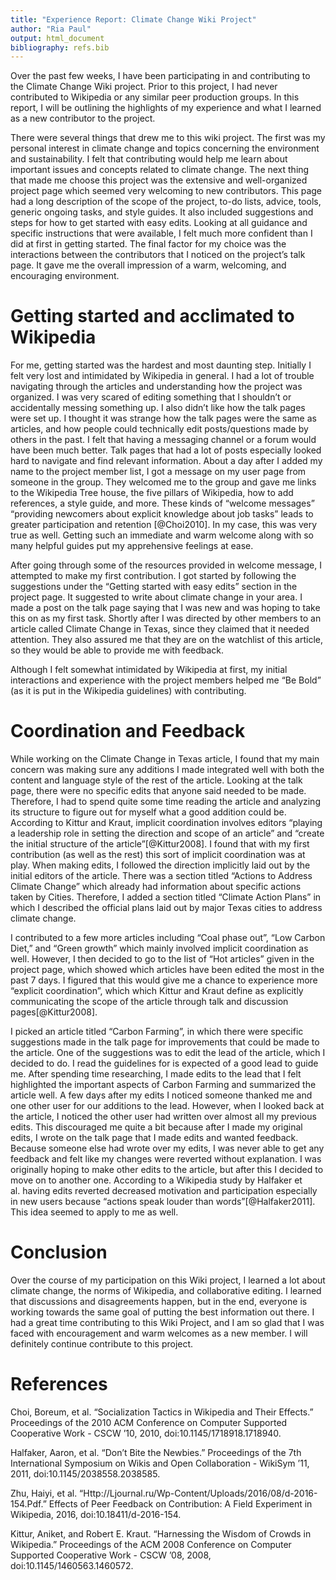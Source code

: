 ```yaml
---
title: "Experience Report: Climate Change Wiki Project"
author: "Ria Paul"
output: html_document
bibliography: refs.bib
---
```


Over the past few weeks, I have been participating in and contributing to the Climate Change Wiki project. Prior to this project, I had never contributed to Wikipedia or any similar peer production groups. In this report, I will be outlining the highlights of my experience and what I learned as a new contributor to the project. 

There were several things that drew me to this wiki project. The first was my personal interest in climate change and topics concerning the environment and sustainability. I felt that contributing would help me learn about important issues and concepts related to climate change. The next thing that made me choose this project was the extensive and well-organized project page which seemed very welcoming to new contributors. This page had a long description of the scope of the project, to-do lists, advice, tools, generic ongoing tasks, and style guides. It also included suggestions and steps for how to get started with easy edits. Looking at all guidance and specific instructions that were available, I felt much more confident than I did at first in getting started. The final factor for my choice was the interactions between the contributors that I noticed on the project’s talk page. It gave me the overall impression of a warm, welcoming, and encouraging environment. 

# Getting started and acclimated to Wikipedia

For me, getting started was the hardest and most daunting step. Initially I felt very lost and intimidated by Wikipedia in general. I had a lot of trouble navigating through the articles and understanding how the project was organized. I was very scared of editing something that I shouldn’t or accidentally messing something up. I also didn’t like how the talk pages were set up. I thought it was strange how the talk pages were the same as articles, and how people could technically edit posts/questions made by others in the past. I felt that having a messaging channel or a forum would have been much better. Talk pages that had a lot of posts especially looked hard to navigate and find relevant information. 
About a day after I added my name to the project member list, I got a message on my user page from someone in the group. They welcomed me to the group and gave me links to the Wikipedia Tree house, the five pillars of Wikipedia, how to add references, a style guide, and more. These kinds of “welcome messages”  “providing newcomers about explicit knowledge about job tasks” leads to greater participation and retention [@Choi2010]. In my case, this was very true as well. Getting such an immediate and warm welcome along with so many helpful guides put my apprehensive feelings at ease.

After going through some of the resources provided in welcome message, I attempted to make my first contribution.  I got started by following the suggestions under the “Getting started with easy edits” section in the project page. It suggested to write about climate change in your area. I made a post on the talk page saying that I was new and was hoping to take this on as my first task. Shortly after I was directed by other members to an article called Climate Change in Texas, since they claimed that it needed attention. They also assured me that they are on the watchlist of this article, so they would be able to provide me with feedback. 

Although I felt somewhat intimidated by Wikipedia at first, my initial interactions and experience with the project members helped me “Be Bold” (as it is put in the Wikipedia guidelines) with contributing. 



# Coordination and Feedback


While working on the Climate Change in Texas article, I found that my main concern was making sure any additions I made integrated well with both the content and language style of the rest of the article. Looking at the talk page, there were no specific edits that anyone said needed to be made. Therefore, I had to spend quite some time reading the article and analyzing its structure to figure out for myself what a good addition could be. According to Kittur and Kraut, implicit coordination involves editors “playing a leadership role in setting the direction and scope of an article” and “create the initial structure of the article”[@Kittur2008].  I found that with my first contribution (as well as the rest) this sort of implicit coordination was at play. When making edits, I followed the direction implicitly laid out by the initial editors of the article. There was a section titled “Actions to Address Climate Change” which already had information about specific actions taken by Cities. Therefore, I added a section titled “Climate Action Plans” in which I described the official plans laid out by major Texas cities to address climate change. 

I contributed to a few more articles including “Coal phase out”, “Low Carbon Diet,” and “Green growth” which mainly involved implicit coordination as well. However, I then decided to go to the list of “Hot articles” given in the project page, which showed which articles have been edited the most in the past 7 days. I figured that this would give me a chance to experience more “explicit coordination”, which which Kittur and Kraut define as explicitly communicating the scope of the article through talk and discussion pages[@Kittur2008]. 

I picked an article titled “Carbon Farming”, in which there were specific suggestions made in the talk page for improvements that could be made to the article. One of the suggestions was to edit the lead of the article, which I decided to do. I read the guidelines for is expected of a good lead to guide me. After spending time researching, I made edits to the lead that I felt highlighted the important aspects of Carbon Farming and summarized the article well. A few days after my edits I noticed someone thanked me and one other user for our additions to the lead. However, when I looked back at the article, I noticed the other user had written over almost all my previous edits. This discouraged me quite a bit because after I made my original edits, I wrote on the talk page that I made edits and wanted feedback. Because someone else had wrote over my edits, I was never able to get any feedback and felt like my changes were reverted without explanation. I was originally hoping to make other edits to the article, but after this I decided to move on to another one. According to a Wikipedia study by Halfaker et al. having edits reverted decreased motivation and participation especially in new users because “actions speak louder than words”[@Halfaker2011]. This idea seemed to apply to me as well. 


# Conclusion

Over the course of my participation on this Wiki project, I learned a lot about climate change, the norms of Wikipedia, and collaborative editing. I learned that discussions and disagreements happen, but in the end, everyone is working towards the same goal of putting the best information out there. I had a great time contributing to this Wiki Project, and I am so glad that I was faced with encouragement and warm welcomes as a new member. I will definitely continue contribute to this project.  

# References

Choi, Boreum, et al. “Socialization Tactics in Wikipedia and Their Effects.” Proceedings of the 2010 ACM Conference on Computer Supported Cooperative Work - CSCW '10, 2010, doi:10.1145/1718918.1718940. 

Halfaker, Aaron, et al. “Don't Bite the Newbies.” Proceedings of the 7th International Symposium on Wikis and Open Collaboration - WikiSym '11, 2011, doi:10.1145/2038558.2038585. 

Zhu, Haiyi, et al. “Http://Ljournal.ru/Wp-Content/Uploads/2016/08/d-2016-154.Pdf.” Effects of Peer Feedback on Contribution: A Field Experiment in Wikipedia, 2016, doi:10.18411/d-2016-154. 

Kittur, Aniket, and Robert E. Kraut. “Harnessing the Wisdom of Crowds in Wikipedia.” Proceedings of the ACM 2008 Conference on Computer Supported Cooperative Work - CSCW '08, 2008, doi:10.1145/1460563.1460572.  

